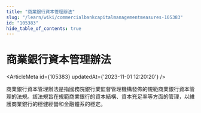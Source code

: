```yaml
---
title: "商業銀行資本管理辦法"
slug: "/learn/wiki/commercialbankcapitalmanagementmeasures-105383"
id: "105383"
hide_table_of_contents: true
---
```



# 商業銀行資本管理辦法

<ArticleMeta id={105383} updatedAt={'2023-11-01 12:20:20'} />
<div className='border-solid border-b border-t-0 my-4 border-[var(--ifm-color-gray-300)]' />

商業銀行資本管理辦法是指國務院銀行業監督管理機構發佈的規範商業銀行資本管理的法規。該法規旨在規範商業銀行的資本結構、資本充足率等方面的管理，以維護商業銀行的穩健經營和金融體系的穩定。
